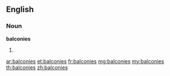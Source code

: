 ==English==

===Noun===
'''balconies'''

# {{plural of|balcony}}

[[ar:balconies]]
[[et:balconies]]
[[fr:balconies]]
[[mg:balconies]]
[[my:balconies]]
[[th:balconies]]
[[zh:balconies]]